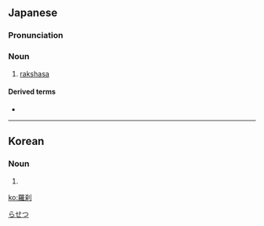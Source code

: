 {{also|羅剎|罗刹}}

==Japanese==
{{ja-kanjitab|ら|せつ|yomi=o}}

===Pronunciation===
{{ja-pron|acc=a|yomi=o|らせつ}}

===Noun===
{{ja-noun|らせつ}}

# {{lb|ja|Hindu mythology|Hinduism|sort=らせつ}} [[rakshasa]]

====Derived terms====
* {{ja-r|羅刹天|らせつてん}}

[[Category:ja:Hindu mythology|らせつ]]

----

==Korean==
{{ko-hanjatab}}

===Noun===
{{ko-noun|hangeul=나찰|mr=nach'al|y=nachal}}

# {{hanja form of|나찰|[[rakshasa]]}}

[[ko:羅刹]]